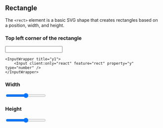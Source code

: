 
## Rectangle

The `<rect>` element is a basic SVG shape that creates rectangles based on a position, width, and height.

### Top left corner of the rectangle

<Pair>
    <InputWrapper title="x1">
        <Input client:only="react" feature="rect" property="x" type="number" />
    </InputWrapper>

    <InputWrapper title="y1">
        <Input client:only="react" feature="rect" property="y" type="number" />
    </InputWrapper>

</Pair>

### Width

<InputWrapper>
  <Input
    client:only="react"
    feature="rect"
    property="width"
    type="range"
    max={500}
  />
</InputWrapper>

### Height

<InputWrapper>
  <Input
    client:only="react"
    feature="rect"
    property="height"
    type="range"
    max={500}
  />
</InputWrapper>

<Styling />
